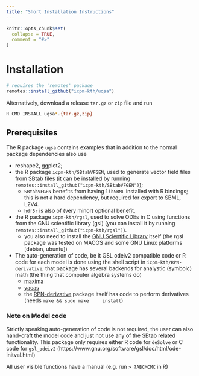```yaml
---
title: "Short Installation Instructions"
---
```


```r
knitr::opts_chunk$set(
  collapse = TRUE,
  comment = "#>"
)
```


# Installation

```r
# requires the 'remotes' package
remotes::install_github("icpm-kth/uqsa")
```

Alternatively, download a release `tar.gz` or `zip` file and run

```sh
R CMD INSTALL uqsa*.{tar.gz,zip}
```

## Prerequisites

The R package `uqsa` contains examples that in addition to the normal package dependencies also use

* reshape2, ggplot2;
* the R package `icpm-kth/SBtabVFGEN`, used to generate vector field
  files from SBtab files (it can be installed by running
  `remotes::install_github("icpm-kth/SBtabVFGEN")`);
    - `SBtabVFGEN` benefits from having `libSBML` installed with R
      bindings; this is not a hard dependency, but required for export
      to SBML, L2V4.
    - `hdf5r` is also of (very minor) optional benefit.
* the R package `icpm-kth/rgsl`, used to solve ODEs in C using
  functions from the GNU scientific library (gsl) (you can install it
  by running `remotes::install_github("icpm-kth/rgsl")`).
    - you also need to install the [GNU Scientific
      Library](https://www.gnu.org/software/gsl/) itself (the rgsl
      package was tested on MACOS and some GNU Linux platforms
      [debian, ubuntu])
* The auto-generation of code, be it GSL odeiv2 compatible code or R
  code for each model is done using the shell script in
  `icpm-kth/RPN-derivative`; that package has several backends for
  analystic (symbolc) math (the thing that computer algebra systems
  do)
    - [maxima](https://maxima.sourceforge.io/)
    - [yacas](http://www.yacas.org/index.html)
    - the [RPN-derivative](icpm-kth/RPN-derivative) package itself has
      code to perform derivatives (needs `make && sudo make
      install`)

### Note on Model code

Strictly speaking auto-generation of code is not required, the user can also hand-craft the model code and just not use any of the SBtab related functionality. This package only requires either R code for `deSolve` or C code for `gsl_odeiv2` (https://www.gnu.org/software/gsl/doc/html/ode-initval.html)

All user visible functions have a manual (e.g. run `> ?ABCMCMC` in R)

